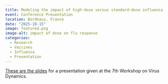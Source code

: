 ```yaml
---
title: Modeling the impact of high-dose versus standard-dose influenza vaccines on antibody breadth and vaccine efficacy
event: Conference Presentation
location: Bordeaux, France 
date: "2025-10-15"
image: featured.png
image-alt: impact of dose on flu response
categories:
  - Research
  - Vaccines
  - Influenza
  - Presentation
---
```


<a href="2025-10-Handel-VirusDynamics.html" target="_blank">These are the slides</a> for a presentation given at the 7th Workshop on Virus Dynamics.